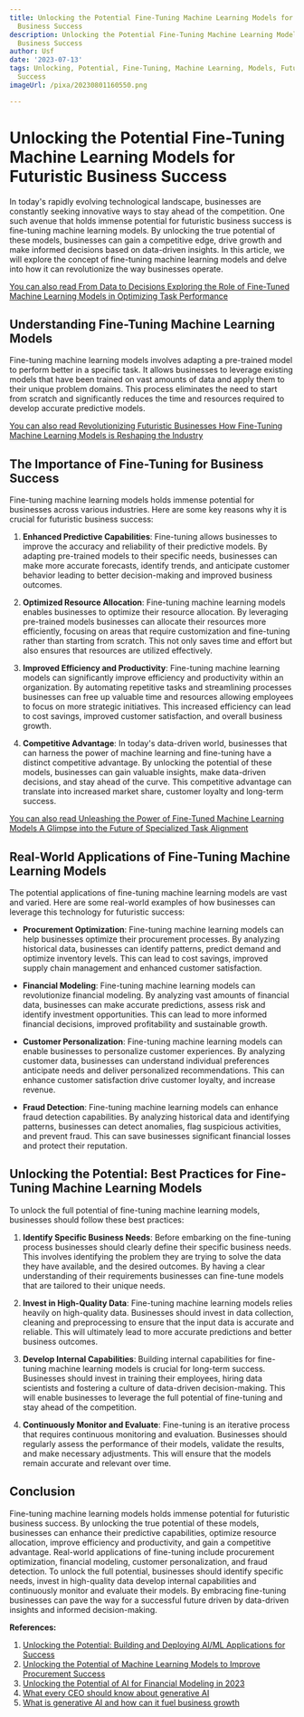 ```yaml
---
title: Unlocking the Potential Fine-Tuning Machine Learning Models for Futuristic
  Business Success
description: Unlocking the Potential Fine-Tuning Machine Learning Models for Futuristic
  Business Success
author: Usf
date: '2023-07-13'
tags: Unlocking, Potential, Fine-Tuning, Machine Learning, Models, Futuristic, Business
  Success
imageUrl: /pixa/20230801160550.png

---
```

# Unlocking the Potential Fine-Tuning Machine Learning Models for Futuristic Business  Success

In  today's rapidly  evolving technological landscape, businesses are constantly seeking innovative ways  to stay ahead of the competition. One such avenue that holds immense potential for futuristic business success is fine-tuning machine learning models. By  unlocking  the true potential of these models, businesses can gain  a competitive edge, drive growth  and  make informed decisions based on data-driven insights. In this  article, we will explore the concept of fine-tuning machine  learning models and delve into how it can revolutionize the way businesses operate.

[You can also read From Data  to Decisions Exploring the Role of Fine-Tuned Machine Learning Models  in Optimizing Task Performance](From%20Data%20to%20Decisions%20Exploring%20the%20Role%20of%20Fine-Tuned%20Machine%20Learning%20Models%20in%20Optimizing%20Task%20Performance)


## Understanding Fine-Tuning Machine Learning Models

Fine-tuning machine learning models  involves adapting a  pre-trained model to perform  better in a specific task. It allows businesses to leverage existing models that have been trained on  vast  amounts of  data and apply  them to  their unique problem  domains. This process eliminates the need to start from scratch and significantly reduces the time and resources required to develop accurate predictive models.

[You can also read Revolutionizing Futuristic Businesses How Fine-Tuning  Machine Learning  Models is Reshaping the Industry](Revolutionizing%20Futuristic%20Businesses%20How%20Fine-Tuning%20Machine%20Learning%20Models%20is%20Reshaping%20the%20Industry)


## The  Importance of  Fine-Tuning for Business Success

Fine-tuning machine learning models holds immense potential for businesses across various  industries. Here are  some key reasons why it is crucial for futuristic business success:

1. **Enhanced Predictive Capabilities**: Fine-tuning allows businesses to improve the accuracy and reliability of their predictive models. By adapting pre-trained models to their specific needs, businesses can make more accurate forecasts, identify trends, and  anticipate customer behavior leading to better  decision-making and improved business outcomes.

2. **Optimized Resource  Allocation**:  Fine-tuning machine learning models enables businesses to optimize  their resource allocation. By leveraging pre-trained models businesses can allocate their  resources more efficiently, focusing on areas that require  customization and fine-tuning rather than starting  from scratch. This not only  saves time and effort but also ensures that resources are utilized effectively.

3. **Improved  Efficiency and Productivity**: Fine-tuning machine learning models can significantly improve efficiency and productivity within an organization. By automating repetitive tasks and streamlining processes businesses can  free up valuable  time and resources allowing employees to  focus on more strategic initiatives. This increased efficiency can lead  to cost savings, improved customer satisfaction, and overall business growth.

4.  **Competitive  Advantage**: In today's data-driven world, businesses that can harness the power of machine learning and  fine-tuning have a distinct competitive advantage. By unlocking  the potential of these models, businesses can gain valuable insights, make data-driven decisions, and stay ahead  of the curve. This competitive advantage can translate into increased market share, customer loyalty and long-term success.

[You can also read  Unleashing the Power of Fine-Tuned Machine Learning Models A Glimpse into the Future of Specialized Task Alignment](Unleashing%20the%20Power%20of%20Fine-Tuned%20Machine%20Learning%20Models%20A%20Glimpse%20into%20the%20Future%20of%20Specialized%20Task%20Alignment)


## Real-World Applications of Fine-Tuning Machine Learning  Models

The  potential applications of fine-tuning machine learning models are  vast and varied. Here are  some real-world examples of how businesses can leverage this technology for futuristic success:

- **Procurement Optimization**: Fine-tuning machine learning  models can help businesses optimize their procurement processes. By analyzing historical data, businesses can identify patterns, predict demand and optimize inventory levels. This  can lead to cost savings, improved supply  chain management and enhanced customer satisfaction.

- **Financial Modeling**: Fine-tuning machine learning models can  revolutionize financial modeling. By analyzing vast amounts of financial data, businesses can make accurate predictions, assess risk and identify investment opportunities. This can lead to more informed financial  decisions, improved profitability and sustainable growth.

- **Customer Personalization**:  Fine-tuning machine learning models can enable businesses to personalize customer experiences. By analyzing customer data,  businesses can understand individual preferences anticipate needs and deliver personalized  recommendations. This can  enhance customer  satisfaction drive customer loyalty, and increase revenue.

- **Fraud Detection**: Fine-tuning machine learning models can enhance fraud detection capabilities. By  analyzing historical data  and identifying patterns, businesses can detect anomalies, flag suspicious activities, and prevent fraud. This can save businesses significant financial  losses and protect their reputation.

## Unlocking the Potential: Best Practices for Fine-Tuning Machine Learning Models

To unlock the full potential  of fine-tuning machine learning models, businesses should  follow these best practices:

1. **Identify Specific Business Needs**: Before embarking on  the fine-tuning process businesses should clearly define their specific business needs. This  involves identifying  the problem  they are trying to solve the data they have available, and the desired outcomes. By having a clear understanding  of their requirements businesses can fine-tune models that are tailored to their unique  needs.

2. **Invest in High-Quality Data**: Fine-tuning machine  learning models relies heavily on high-quality data. Businesses should invest in data collection, cleaning and preprocessing to ensure  that the input data  is accurate and reliable. This  will ultimately lead to more  accurate predictions  and better business outcomes.

3.  **Develop Internal Capabilities**: Building internal capabilities for fine-tuning machine learning models is crucial for long-term success. Businesses should invest  in training their employees,  hiring data scientists and  fostering a culture of data-driven decision-making. This will enable businesses to leverage the full potential of fine-tuning and stay ahead of the competition.

4. **Continuously Monitor and Evaluate**: Fine-tuning is an iterative process that requires continuous monitoring and evaluation. Businesses should regularly assess  the performance of their models, validate the results, and make necessary adjustments. This will ensure  that the models remain accurate and  relevant over time.

## Conclusion

Fine-tuning machine learning models holds immense potential for futuristic business success. By unlocking the  true potential of these models, businesses can enhance their predictive capabilities, optimize resource allocation, improve efficiency and productivity, and gain a competitive advantage. Real-world applications of fine-tuning include procurement  optimization, financial modeling, customer  personalization, and fraud detection. To  unlock  the full potential, businesses should identify specific needs, invest in high-quality data develop internal capabilities and continuously monitor  and evaluate  their models.  By embracing fine-tuning businesses can pave the way for a successful future driven by data-driven  insights and informed decision-making.

**References:**

1. [Unlocking the Potential: Building  and  Deploying AI/ML Applications for Success](https://www.linkedin.com/pulse/unlocking-potential-building-deploying-aiml-success-gouravdeep-singh)
2. [Unlocking the Potential  of Machine Learning Models to Improve Procurement Success](https://oboloo.com/blog/unlocking-the-potential-of-machine-learning-models-to-improve-procurement-success/)
3. [Unlocking the Potential of AI for Financial Modeling in 2023](https://pro-business-plans.medium.com/unlocking-the-potential-of-ai-for-financial-modeling-in-2023-96669e9c5e95)
4.  [What every CEO should know about generative AI](https://www.mckinsey.com/capabilities/mckinsey-digital/our-insights/what-every-ceo-should-know-about-generative-ai)
5. [What is generative AI and how can  it fuel business growth](https://www.softwebsolutions.com/resources/generative-ai-guide.html)
